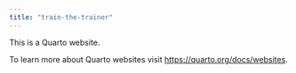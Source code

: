 ```yaml
---
title: "train-the-trainer"
---
```


This is a Quarto website.

To learn more about Quarto websites visit <https://quarto.org/docs/websites>.
